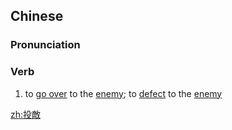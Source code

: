 ==Chinese==
{{zh-forms|s=投敌}}

===Pronunciation===
{{zh-pron
|m=tóudí
|c=tau4 dik6
|mn=qz:tâu-tia̍k/xm,zz:tâu-te̍k
|cat=v
}}

===Verb===
{{zh-verb}}

# to [[go over]] to the [[enemy]]; to [[defect]] to the [[enemy]]

[[zh:投敵]]